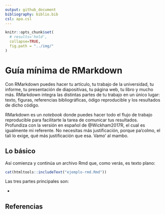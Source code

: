 ```yaml
---
output: github_document
bibliography: biblio.bib
csl: apa.csl
---
```


```r
knitr::opts_chunk$set(
  # results='hold',
  collapse=TRUE,
  fig.path = "../img/"
)
```


<!-- Este .md fue generado a partir del .Rmd homónimo. Edítese el .Rmd -->

# Guía mínima de RMarkdown

Con RMarkdown puedes hacer tu artículo, tu trabajo de la universidad, tu informe, tu presentación de diapositivas, tu página web, tu libro y mucho más. RMarkdown integra las distintas partes de tu trabajo en un único lugar: texto, figuras, referencias bibliográficas, ódigo reproducible y los resultados de dicho código.

RMarkdown es un *notebook* donde puedes hacer todo el flujo de trabajo reproducible para facilitarte la tarea de comunicar tus resultados. Profundiza con la versión en español de @Wickham2017R, el cual es igualmente mi referente. No necesitas más justificación, porque pa'colmo, el tali lo exige, qué más justificación que esa. Vamo' al mambo.

## Lo básico

Así comienza y continúa un archivo Rmd que, como verás, es texto plano:

```r
cat(htmltools::includeText("ejemplo-rmd.Rmd"))
```

Las tres partes principales son:

* 


## Referencias

